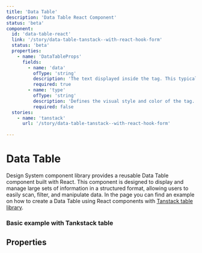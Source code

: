 ```yaml
---
title: 'Data Table'
description: 'Data Table React Component'
status: 'beta'
component:
  id: 'data-table-react'
  link: '/story/data-table-tanstack--with-react-hook-form'
  status: 'beta'
  properties:
    - name: 'DataTableProps'
      fields:
        - name: 'data'
          ofType: 'string'
          description: 'The text displayed inside the tag. This typically represents a status or label.'
          required: true
        - name: 'type'
          ofType: 'string'
          description: 'Defines the visual style and color of the tag. Choose from predefined options like default, info, success, warning, error, counter, counterWarning.'
          required: false
  stories:
    - name: 'tanstack'
      url: '/story/data-table-tanstack--with-react-hook-form'
  
---
```


# Data Table

Design System component library provides a reusable Data Table component built with React. This component is designed to display and manage large sets of information in a structured format, allowing users to easily scan, filter, and manipulate data.
In the page you can find an example on how to create a Data Table using React components with [Tanstack table library](https://www.figma.com/design/ZEqfpXhocdZs1K5YfsE5ws/Design-system?node-id=7649-344).

<Section current="react">

### Basic example with Tankstack table

<ComponentPreview>
  <StorybookFrame componentId="data-table-react" story="tanstack" />
</ComponentPreview>

## Properties

<ComponentPropertiesTable componentId="data-table-react" />

</Section>
